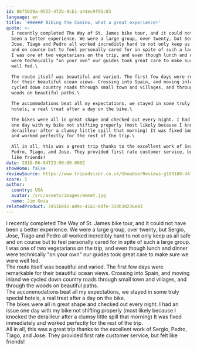 ```yaml
---
id: 86f5029a-9553-472b-9cb1-a44ec9f95c83
language: en
title: '###### Biking the Camino, what a great experience!'
quote: >-
  I recently completed The Way of St. James bike tour, and it could not have
  been a better experience. We were a large group, over twenty, but Sergio,
  Jose, Tiago and Pedro all worked incredibly hard to not only keep us all safe
  and on course but to feel personally cared for in spite of such a large group.
  I was one of two vegetarians on the trip, and even though lunch and dinner
  were technically "on your own" our guides took great care to make sure we were
  well fed.\

  The route itself was beautiful and varied. The first few days were remarkable
  for their beautiful ocean views. Crossing into Spain, and moving inland we
  cycled down country roads through small town and villages, and through the
  woods on beautiful paths.\

  The accommodations beat all my expectations, we stayed in some truly special
  hotels, a real treat after a day on the bike.\

  The bikes were all in great shape and checked out every night. I had an issue
  one day with my bike not shifting properly (most likely because I knocked the
  derailleur after a clumsy little spill that morning) It was fixed immediately
  and worked perfectly for the rest of the trip.\

  All in all, this was a great trip thanks to the excellent work of Sergio,
  Pedro, Tiago, and Jose. They provided first rate customer service, but felt
  like friends!
date: 2018-06-04T23:00:00.000Z
showHome: false
reviewSource: https://www.tripadvisor.co.uk/ShowUserReviews-g189180-d4105907-r585303227-Top_Bike_tours_Portugal-Porto_Porto_District_Northern_Portugal.html
score: 5
author:
  country: USA
  avatar: /src/assets/images/emmet.jpg
  name: Jim Goia
relatedProduct: 7851b042-a09c-41a1-bdfe-319b3d236e83
---
```


I recently completed The Way of St. James bike tour, and it could not have been
a better experience. We were a large group, over twenty, but Sergio, Jose, Tiago
and Pedro all worked incredibly hard to not only keep us all safe and on course
but to feel personally cared for in spite of such a large group. I was one of
two vegetarians on the trip, and even though lunch and dinner were technically
"on your own" our guides took great care to make sure we were well fed.\
The route itself was beautiful and varied. The first few days were remarkable
for their beautiful ocean views. Crossing into Spain, and moving inland we
cycled down country roads through small town and villages, and through the woods
on beautiful paths.\
The accommodations beat all my expectations, we stayed in some truly special
hotels, a real treat after a day on the bike.\
The bikes were all in great shape and checked out every night. I had an issue
one day with my bike not shifting properly (most likely because I knocked the
derailleur after a clumsy little spill that morning) It was fixed immediately
and worked perfectly for the rest of the trip.\
All in all, this was a great trip thanks to the excellent work of Sergio, Pedro,
Tiago, and Jose. They provided first rate customer service, but felt like
friends!
